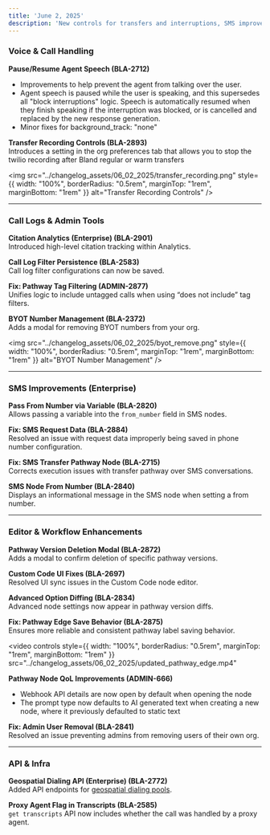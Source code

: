 ```yaml
---
title: 'June 2, 2025'
description: 'New controls for transfers and interruptions, SMS improvements, and call log tooling'
---
```


### Voice & Call Handling

**Pause/Resume Agent Speech (BLA-2712)**  
- Improvements to help prevent the agent from talking over the user.
- Agent speech is paused while the user is speaking, and this supersedes all "block interruptions" logic. Speech is automatically resumed when they finish speaking if the interruption was blocked, or is cancelled and replaced by the new response generation.
- Minor fixes for background_track: "none"

**Transfer Recording Controls (BLA-2893)**  
Introduces a setting in the org preferences tab that allows you to stop the twilio recording after Bland regular or warm transfers

<img 
  src="../changelog_assets/06_02_2025/transfer_recording.png" 
  style={{ width: "100%", borderRadius: "0.5rem", marginTop: "1rem", marginBottom: "1rem" }}
  alt="Transfer Recording Controls"
/>

---

### Call Logs & Admin Tools

**Citation Analytics (Enterprise) (BLA-2901)**  
Introduced high-level citation tracking within Analytics.

**Call Log Filter Persistence (BLA-2583)**  
Call log filter configurations can now be saved.

**Fix: Pathway Tag Filtering (ADMIN-2877)**  
Unifies logic to include untagged calls when using “does not include” tag filters.

**BYOT Number Management (BLA-2372)**  
Adds a modal for removing BYOT numbers from your org.

<img 
  src="../changelog_assets/06_02_2025/byot_remove.png" 
  style={{ width: "100%", borderRadius: "0.5rem", marginTop: "1rem", marginBottom: "1rem" }}
  alt="BYOT Number Management"
/>

---

### SMS Improvements (Enterprise)

**Pass From Number via Variable (BLA-2820)**  
Allows passing a variable into the `from_number` field in SMS nodes.

**Fix: SMS Request Data (BLA-2884)**  
Resolved an issue with request data improperly being saved in phone number configuration.

**Fix: SMS Transfer Pathway Node (BLA-2715)**  
Corrects execution issues with transfer pathway over SMS conversations.

**SMS Node From Number (BLA-2840)**  
Displays an informational message in the SMS node when setting a from number.

---

### Editor & Workflow Enhancements

**Pathway Version Deletion Modal (BLA-2872)**  
Adds a modal to confirm deletion of specific pathway versions.

**Custom Code UI Fixes (BLA-2697)**  
Resolved UI sync issues in the Custom Code node editor.

**Advanced Option Diffing (BLA-2834)**  
Advanced node settings now appear in pathway version diffs.

**Fix: Pathway Edge Save Behavior (BLA-2875)**  
Ensures more reliable and consistent pathway label saving behavior.

<video 
  controls
  style={{ width: "100%", borderRadius: "0.5rem", marginTop: "1rem", marginBottom: "1rem" }}
  src="../changelog_assets/06_02_2025/updated_pathway_edge.mp4"
>
  <track kind="captions" />
</video>

**Pathway Node QoL Improvements (ADMIN-666)**  
- Webhook API details are now open by default when opening the node
- The prompt type now defaults to AI generated text when creating a new node, where it previously defaulted to static text

**Fix: Admin User Removal (BLA-2841)**  
Resolved an issue preventing admins from removing users of their own org.

---

### API & Infra

**Geospatial Dialing API (Enterprise) (BLA-2772)**  
Added API endpoints for [geospatial dialing pools](/api-v1/get/geospatial-dialing-pool). 

**Proxy Agent Flag in Transcripts (BLA-2585)**  
`get transcripts` API now includes whether the call was handled by a proxy agent.